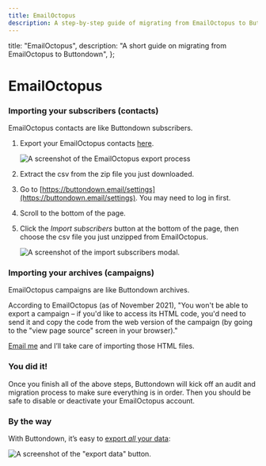 ```yaml
---
title: EmailOctopus
description: A step-by-step guide of migrating from EmailOctopus to Buttondown
---
```




  title: "EmailOctopus",
  description: "A short guide on migrating from EmailOctopus to Buttondown",
};

# EmailOctopus

### Importing your subscribers (contacts)

<Notice variant="info">
EmailOctopus contacts are like Buttondown subscribers.
</Notice>

1. Export your EmailOctopus contacts [here](https://help.emailoctopus.com/article/116-exporting-contacts-from-a-list).

    ![A screenshot of the EmailOctopus export process](/images/migration-guides/emailoctopus-export.png)

2. Extract the csv from the zip file you just downloaded.
3. Go to [https://buttondown.email/settings](https://buttondown.email/settings). You may need to log in first.
4. Scroll to the bottom of the page.
5. Click the _Import subscribers_ button at the bottom of the page, then choose the csv file you just unzipped from EmailOctopus.

    ![A screenshot of the import subscribers modal.](/images/import-subscribers.png)


### Importing your archives (campaigns)

<Notice variant="info">
EmailOctopus campaigns are like Buttondown archives.
</Notice>

According to EmailOctopus (as of November 2021), "You won't be able to export a campaign – if you'd like to access its HTML code, you'd need to send it and copy the code from the web version of the campaign (by going to the "view page source" screen in your browser)."

[Email me](mailto:justin@buttondown.email) and I’ll take care of importing those HTML files.


### You did it!

Once you finish all of the above steps, Buttondown will kick off an audit and migration process to make sure everything is in order. Then you should be safe to disable or deactivate your EmailOctopus account.


### By the way

With Buttondown, it’s easy to [export _all_ your data](https://docs.buttondown.email/odds-and-ends/exporting-your-data):

![A screenshot of the "export data" button.](/images/exporting.png)



